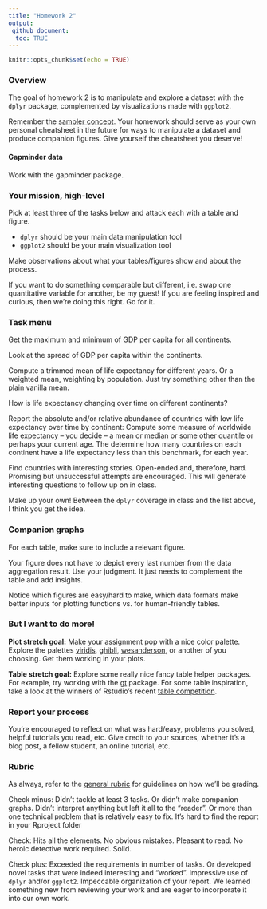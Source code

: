 ```yaml
---
title: "Homework 2"
output: 
 github_document:
  toc: TRUE
---
```


```r
knitr::opts_chunk$set(echo = TRUE)
```

### Overview

The goal of homework 2 is to manipulate and explore a dataset with the `dplyr` package, complemented by visualizations made with `ggplot2`.

Remember the [sampler concept](http://en.wikipedia.org/wiki/Sampler_(needlework)). Your homework should serve as your own personal cheatsheet in the future for ways to manipulate a dataset and produce companion figures. Give yourself the cheatsheet you deserve!

#### Gapminder data

Work with the gapminder package.

### Your mission, high-level

Pick at least three of the tasks below and attack each with a table and figure.

  * `dplyr` should be your main data manipulation tool
  * `ggplot2` should be your main visualization tool
  
Make observations about what your tables/figures show and about the process.

If you want to do something comparable but different, i.e. swap one quantitative variable for another, be my guest! If you are feeling inspired and curious, then we're doing this right. Go for it.

### Task menu

Get the maximum and minimum of GDP per capita for all continents.

Look at the spread of GDP per capita within the continents.

Compute a trimmed mean of life expectancy for different years. Or a weighted mean, weighting by population. Just try something other than the plain vanilla mean.

How is life expectancy changing over time on different continents?

Report the absolute and/or relative abundance of countries with low life expectancy over time by continent: Compute some measure of worldwide life expectancy – you decide – a mean or median or some other quantile or perhaps your current age. The determine how many countries on each continent have a life expectancy less than this benchmark, for each year.

Find countries with interesting stories. Open-ended and, therefore, hard. Promising but unsuccessful attempts are encouraged. This will generate interesting questions to follow up on in class.

Make up your own! Between the `dplyr` coverage in class and the list above, I think you get the idea.

### Companion graphs

For each table, make sure to include a relevant figure.

Your figure does not have to depict every last number from the data aggregation result. Use your judgment. It just needs to complement the table and add insights. 

Notice which figures are easy/hard to make, which data formats make better inputs for plotting functions vs. for human-friendly tables.

### But I want to do more!

**Plot stretch goal:** Make your assignment pop with a nice color palette. Explore the palettes  [viridis](https://cran.r-project.org/web/packages/viridis/vignettes/intro-to-viridis.html), [ghibli](https://github.com/ewenme/ghibli), [wesanderson](https://github.com/karthik/wesanderson), or another of you choosing. Get them working in your plots. 

**Table stretch goal:** Explore some really nice fancy table helper packages. For example, try working with the [gt](https://gt.rstudio.com/) package. For some table inspiration, take a look at the winners of Rstudio's recent [table competition](https://blog.rstudio.com/2020/12/23/winners-of-the-2020-rstudio-table-contest/).

### Report your process

You're encouraged to reflect on what was hard/easy, problems you solved, helpful tutorials you read, etc. Give credit to your sources, whether it's a blog post, a fellow student, an online tutorial, etc.


### Rubric

As always, refer to the [general rubric](general-rubric.md) for guidelines on how we'll be grading.

Check minus: Didn't tackle at least 3 tasks. Or didn't make companion graphs. Didn't interpret anything but left it all to the "reader". Or more than one technical problem that is relatively easy to fix. It's hard to find the report in your Rproject folder

Check: Hits all the elements. No obvious mistakes. Pleasant to read. No heroic detective work required. Solid.

Check plus: Exceeded the requirements in number of tasks. Or developed novel tasks that were indeed interesting and "worked". Impressive use of `dplyr` and/or `ggplot2`. Impeccable organization of your report. We learned something new from reviewing your work and are eager to incorporate it into our own work.

